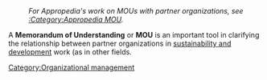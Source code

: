 :''For Appropedia's work on MOUs with partner organizations, see [[:Category:Appropedia MOU]]. ''

A '''Memorandum of Understanding''' or '''MOU''' is an important tool in clarifying the relationship between partner organizations in [[sustainability and development]] work (as in other fields.

[[Category:Organizational management]]